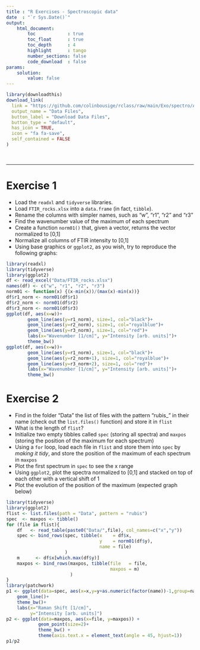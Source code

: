 ```yaml
---
title : "R Exercises - Spectroscopic data"
date  : "`r Sys.Date()`"
output: 
    html_document:
        toc            : true
        toc_float      : true
        toc_depth      : 4
        highlight      : tango
        number_sections: false
        code_download  : false
params: 
    solution:
        value: false
---
```


```r
library(downloadthis)
download_link(
  link = "https://github.com/colinbousige/rclass/raw/main/Exo/spectro/Archive.zip",
  output_name = "Data Files",
  button_label = "Download Data Files",
  button_type = "default",
  has_icon = TRUE,
  icon = "fa fa-save",
  self_contained = FALSE
)
```
<br>

----

# Exercise 1

- Load the `readxl` and `tidyverse` libraries.
- Load `FTIR_rocks.xlsx` into a `data.frame` (in fact, `tibble`).
- Rename the columns with simpler names, such as "w", "r1", "r2" and "r3"
- Find the wavenumber value of the maximum of each spectrum
- Create a function `norm01()` that, given a vector, returns the vector normalized to [0,1]
- Normalize all columns of FTIR intensity to [0,1]
- Using base graphics or `ggplot2`, as you wish, try to reproduce the following graphs:

```r
library(readxl)
library(tidyverse)
library(ggplot2)
df <- read_excel("Data/FTIR_rocks.xlsx")
names(df) <- c("w", "r1", "r2", "r3")
norm01 <- function(x) {(x-min(x))/(max(x)-min(x))}
df$r1_norm <- norm01(df$r1)
df$r2_norm <- norm01(df$r2)
df$r3_norm <- norm01(df$r3)
ggplot(df, aes(x=w))+
        geom_line(aes(y=r1_norm), size=1, col="black")+
        geom_line(aes(y=r2_norm), size=1, col="royalblue")+
        geom_line(aes(y=r3_norm), size=1, col="red")+
        labs(x="Wavenumber [1/cm]", y="Intensity [arb. units]")+
        theme_bw()
ggplot(df, aes(x=w))+
        geom_line(aes(y=r1_norm), size=1, col="black")+
        geom_line(aes(y=r2_norm+1), size=1, col="royalblue")+
        geom_line(aes(y=r3_norm+2), size=1, col="red")+
        labs(x="Wavenumber [1/cm]", y="Intensity [arb. units]")+
        theme_bw()
```




# Exercise 2

- Find in the folder "Data" the list of files with the pattern "rubis\_" in their name (check out the `list.files()` function) and store it in `flist`
- What is the length of `flist`?
- Initialize two empty tibbles called `spec` (storing all spectra) and `maxpos` (storing the position of the maximum for each spectrum)
- Using a `for` loop, load each file in `flist` and store them into `spec` by *making it tidy*, and store the position of the maximum of each spectrum in `maxpos`
- Plot the first spectrum in `spec` to see the x range
- Using `ggplot2`, plot the spectra normalized to [0,1] and stacked on top of each other with a vertical shift of 1
- Plot the evolution of the position of the maximum (expected graph below)

```r
library(tidyverse)
library(ggplot2)
flist <- list.files(path = "Data", pattern = "rubis")
spec  <- maxpos <- tibble()
for (file in flist){
    df   <- read_table(paste0("Data/",file), col_names=c("x","y"))
    spec <- bind_rows(spec, tibble(x    = df$x,
                                   y    = norm01(df$y),
                                   name = file)
                      )
    m      <- df$x[which.max(df$y)]
    maxpos <- bind_rows(maxpos, tibble(file   = file, 
                                       maxpos = m)
                        )
}
library(patchwork)
p1 <- ggplot(data=spec, aes(x=x,y=y+as.numeric(factor(name))-1,group=name))+
    geom_line()+
    theme_bw()+
    labs(x="Raman Shift [1/cm]", 
         y="Intensity [arb. units]")
p2 <- ggplot(data=maxpos, aes(x=file, y=maxpos)) +
            geom_point(size=2)+
            theme_bw() +
            theme(axis.text.x = element_text(angle = 45, hjust=1))
p1/p2
```

